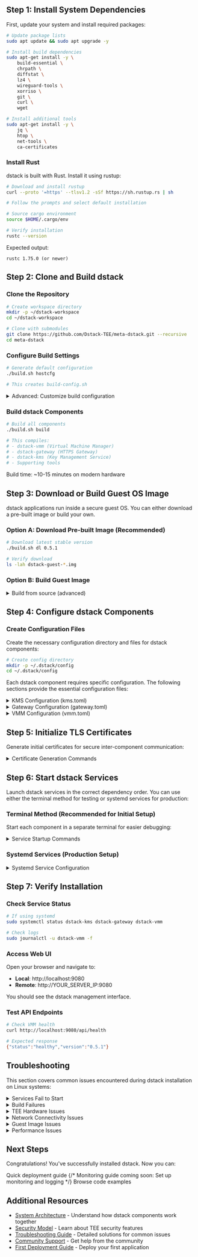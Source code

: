 
## Step 1: Install System Dependencies

First, update your system and install required packages:

```bash
# Update package lists
sudo apt update && sudo apt upgrade -y

# Install build dependencies
sudo apt-get install -y \
    build-essential \
    chrpath \
    diffstat \
    lz4 \
    wireguard-tools \
    xorriso \
    git \
    curl \
    wget

# Install additional tools
sudo apt-get install -y \
    jq \
    htop \
    net-tools \
    ca-certificates
```

### Install Rust

dstack is built with Rust. Install it using rustup:

```bash
# Download and install rustup
curl --proto '=https' --tlsv1.2 -sSf https://sh.rustup.rs | sh

# Follow the prompts and select default installation

# Source cargo environment
source $HOME/.cargo/env

# Verify installation
rustc --version
```

Expected output:
```
rustc 1.75.0 (or newer)
```

## Step 2: Clone and Build dstack

### Clone the Repository

```bash
# Create workspace directory
mkdir -p ~/dstack-workspace
cd ~/dstack-workspace

# Clone with submodules
git clone https://github.com/Dstack-TEE/meta-dstack.git --recursive
cd meta-dstack
```

### Configure Build Settings

```bash
# Generate default configuration
./build.sh hostcfg

# This creates build-config.sh
```

<details>
<summary>Advanced: Customize build configuration</summary>

Edit `build-config.sh` to customize settings:

```bash
# Network configuration
KVM_TAP_NETWORK="10.8.8.0/24"
GATEWAY_WG_NETWORK="10.9.0.0/16"

# Resource allocation
CID_START=33000
CID_POOL_SIZE=1000

# Performance tuning
MAX_VMS=50
DEFAULT_VM_MEMORY=4096
```

After editing, regenerate configuration:
```bash
./build.sh hostcfg
```

</details>

### Build dstack Components

```bash
# Build all components
./build.sh build

# This compiles:
# - dstack-vmm (Virtual Machine Manager)
# - dstack-gateway (HTTPS Gateway)
# - dstack-kms (Key Management Service)
# - Supporting tools
```

Build time: ~10-15 minutes on modern hardware

## Step 3: Download or Build Guest OS Image

dstack applications run inside a secure guest OS. You can either download a pre-built image or build your own.

### Option A: Download Pre-built Image (Recommended)

```bash
# Download latest stable version
./build.sh dl 0.5.1

# Verify download
ls -lah dstack-guest-*.img
```

### Option B: Build Guest Image

<details>
<summary>Build from source (advanced)</summary>

```bash
# Ensure AppArmor allows unprivileged namespaces
sudo sysctl kernel.apparmor_restrict_unprivileged_userns=0

# Build guest image
./build.sh guest

# This builds a minimal Linux image with:
# - dstack-os (secure OS)
# - dstack-guest-agent
# - Container runtime
```

Build time: ~30-45 minutes

</details>

## Step 4: Configure dstack Components

### Create Configuration Files

Create the necessary configuration directory and files for dstack components:

```bash
# Create config directory
mkdir -p ~/.dstack/config
cd ~/.dstack/config
```

Each dstack component requires specific configuration. The following sections provide the essential configuration files:

<details>
<summary>KMS Configuration (kms.toml)</summary>

The Key Management Service handles cryptographic operations and blockchain integration:

```toml
[general]
name = "dstack-kms-01"
log_level = "info"

[rpc]
listen = "127.0.0.1:8000"
ra_tls_cert = "/etc/dstack/certs/kms.crt"
ra_tls_key = "/etc/dstack/certs/kms.key"

[core]
blockchain_rpc = "https://ethereum-rpc.example.com"
contract_address = "0x..."  # Will be set during deployment

[authorization]
api_endpoint = "http://localhost:9080/api"
```

Key configuration notes:
- `listen`: Local interface binding for security
- `ra_tls_cert/key`: Remote attestation TLS certificates  
- `blockchain_rpc`: Ethereum RPC endpoint for smart contract interaction
- `contract_address`: Set automatically during first deployment

</details>

<details>
<summary>Gateway Configuration (gateway.toml)</summary>

The Gateway provides HTTPS ingress and manages external connectivity:

```toml
[general]
name = "dstack-gateway-01"
log_level = "info"

[network]
public_ip = "YOUR_PUBLIC_IP"
wg_endpoint = "YOUR_PUBLIC_IP:51820"
srv_domain = "app.yourdomain.com"

[gateway]
app_id = "auto-generated-on-first-run"
listen = "0.0.0.0:443"
http_listen = "0.0.0.0:80"

[certificate]
email = "admin@yourdomain.com"
use_staging = false  # Set to true for testing
```

Configuration requirements:
- `public_ip`: Replace with your server's actual public IP address
- `srv_domain`: Your domain for application access (configure DNS accordingly)
- `email`: Valid email for Let's Encrypt certificate generation
- `use_staging`: Use `true` for testing to avoid rate limits

</details>

<details>
<summary>VMM Configuration (vmm.toml)</summary>

The Virtual Machine Manager orchestrates Confidential VMs:

```toml
[general]
name = "dstack-vmm-01"
log_level = "info"

[resources]
cid_start = 33000
cid_pool_size = 1000
max_vms = 50

[network]
mode = "user"  # or "tap" for advanced networking
interface = "eth0"

[api]
listen = "127.0.0.1:9080"
public_url = "http://localhost:9080"
```

Resource allocation settings:
- `cid_start/cid_pool_size`: VSOCK CID allocation range
- `max_vms`: Maximum concurrent Confidential VMs
- `mode`: "user" for simple setup, "tap" for advanced networking
- `interface`: Primary network interface name

</details>

## Step 5: Initialize TLS Certificates

Generate initial certificates for secure inter-component communication:

<details>
<summary>Certificate Generation Commands</summary>

```bash
# Create certificate directory
sudo mkdir -p /etc/dstack/certs
cd /etc/dstack/certs

# Generate self-signed certificate for initial setup
sudo openssl req -x509 -newkey rsa:4096 \
    -keyout kms.key -out kms.crt \
    -days 365 -nodes \
    -subj "/CN=dstack-kms/O=dstack"

# Set proper permissions
sudo chmod 600 kms.key
sudo chmod 644 kms.crt
```

These certificates will be replaced with proper attestation-based certificates during the first service startup.

</details>

## Step 6: Start dstack Services

Launch dstack services in the correct dependency order. You can use either the terminal method for testing or systemd services for production:

### Terminal Method (Recommended for Initial Setup)

Start each component in a separate terminal for easier debugging:

<details>
<summary>Service Startup Commands</summary>

```bash
# Terminal 1: Start KMS
cd ~/dstack-workspace/meta-dstack
./dstack-kms -c ~/.dstack/config/kms.toml

# Terminal 2: Start Gateway (requires sudo for port binding)
cd ~/dstack-workspace/meta-dstack
sudo ./dstack-gateway -c ~/.dstack/config/gateway.toml

# Terminal 3: Start VMM
cd ~/dstack-workspace/meta-dstack
./dstack-vmm -c ~/.dstack/config/vmm.toml
```

Watch for successful startup messages:
- KMS: "Key Management Service started on 127.0.0.1:8000"
- Gateway: "Gateway listening on 0.0.0.0:443"  
- VMM: "Virtual Machine Manager API available on 127.0.0.1:9080"

</details>

### Systemd Services (Production Setup)

<details>
<summary>Systemd Service Configuration</summary>

For production deployments, configure systemd services for automatic startup and management:

Create service files for each component:

```bash
# Create KMS service file
sudo tee /etc/systemd/system/dstack-kms.service > /dev/null <<EOF
[Unit]
Description=dstack Key Management Service
After=network.target

[Service]
Type=simple
User=$USER
WorkingDirectory=$HOME/dstack-workspace/meta-dstack
ExecStart=$HOME/dstack-workspace/meta-dstack/dstack-kms -c $HOME/.dstack/config/kms.toml
Restart=on-failure
RestartSec=10

[Install]
WantedBy=multi-user.target
EOF

# Create Gateway service file
sudo tee /etc/systemd/system/dstack-gateway.service > /dev/null <<EOF
[Unit]
Description=dstack Gateway Service
After=network.target dstack-kms.service

[Service]
Type=simple
User=root
WorkingDirectory=$HOME/dstack-workspace/meta-dstack
ExecStart=$HOME/dstack-workspace/meta-dstack/dstack-gateway -c $HOME/.dstack/config/gateway.toml
Restart=on-failure
RestartSec=10

[Install]
WantedBy=multi-user.target
EOF

# Create VMM service file
sudo tee /etc/systemd/system/dstack-vmm.service > /dev/null <<EOF
[Unit]
Description=dstack Virtual Machine Manager
After=network.target dstack-kms.service

[Service]
Type=simple
User=$USER
WorkingDirectory=$HOME/dstack-workspace/meta-dstack
ExecStart=$HOME/dstack-workspace/meta-dstack/dstack-vmm -c $HOME/.dstack/config/vmm.toml
Restart=on-failure
RestartSec=10

[Install]
WantedBy=multi-user.target
EOF

# Enable and start all services
sudo systemctl daemon-reload
sudo systemctl enable dstack-kms dstack-gateway dstack-vmm
sudo systemctl start dstack-kms dstack-gateway dstack-vmm

# Verify services are running
sudo systemctl status dstack-kms dstack-gateway dstack-vmm
```

</details>

## Step 7: Verify Installation

### Check Service Status

```bash
# If using systemd
sudo systemctl status dstack-kms dstack-gateway dstack-vmm

# Check logs
sudo journalctl -u dstack-vmm -f
```

### Access Web UI

Open your browser and navigate to:
- **Local**: http://localhost:9080
- **Remote**: http://YOUR_SERVER_IP:9080

You should see the dstack management interface.

### Test API Endpoints

```bash
# Check VMM health
curl http://localhost:9080/api/health

# Expected response
{"status":"healthy","version":"0.5.1"}
```

## Troubleshooting

This section covers common issues encountered during dstack installation on Linux systems:

<details>
<summary>Services Fail to Start</summary>

**Problem**: dstack services won't start or crash immediately

**Diagnosis Steps**:
1. Check service logs for specific errors:
   ```bash
   sudo journalctl -u dstack-vmm -n 50
   sudo journalctl -u dstack-kms -n 50  
   sudo journalctl -u dstack-gateway -n 50
   ```

2. Verify required ports are available:
   ```bash
   sudo netstat -tulpn | grep -E '9080|9090|443|80|8000|51820'
   ```

3. Ensure configuration files are valid TOML:
   ```bash
   # Check for syntax errors
   cat ~/.dstack/config/*.toml | grep -E "^\[|="
   ```

4. Verify file permissions:
   ```bash
   ls -la ~/.dstack/config/
   ls -la /etc/dstack/certs/
   ```

**Common Solutions**:
- Release occupied ports: `sudo systemctl stop apache2 nginx` (if using port 80/443)
- Fix configuration syntax errors
- Ensure proper certificate permissions: `sudo chmod 600 /etc/dstack/certs/*.key`

</details>

<details>
<summary>Build Failures</summary>

**Problem**: Compilation fails during `./build.sh build`

**Diagnosis Steps**:
1. Verify all dependencies are installed:
   ```bash
   ./build.sh check-deps
   ```

2. Check Rust toolchain version:
   ```bash
   rustc --version  # Should be 1.75.0 or newer
   cargo --version
   ```

3. Inspect build logs for specific errors:
   ```bash
   ./build.sh build 2>&1 | tee build.log
   tail -50 build.log
   ```

**Common Solutions**:
- Update Rust toolchain: `rustup update`
- Clear build cache and retry: `./build.sh clean && ./build.sh build`
- Install missing system dependencies: `sudo apt update && sudo apt install -y build-essential`
- Check available disk space: `df -h`

</details>

<details>
<summary>TEE Hardware Issues</summary>

**Problem**: TDX not detected or attestation failures

**Diagnosis Steps**:
1. Verify CPU TDX support:
   ```bash
   grep -E 'tdx|TDX' /proc/cpuinfo
   lscpu | grep -i tdx
   ```

2. Check kernel TDX module status:
   ```bash
   sudo dmesg | grep -i tdx
   lsmod | grep tdx
   ```

3. Verify BIOS/UEFI settings:
   ```bash
   sudo dmesg | grep -E "TDX|Trust|Domain"
   ```

**Common Solutions**:
- Enable TDX in BIOS/UEFI settings
- Update to TDX-enabled kernel: `sudo apt update && sudo apt upgrade linux-*`
- Verify hardware compatibility with Intel documentation
- For testing without TDX hardware, use Phala Cloud

</details>

<details>
<summary>Network Connectivity Issues</summary>

**Problem**: Cannot access web UI or API endpoints

**Diagnosis Steps**:
1. Check firewall status and rules:
   ```bash
   sudo ufw status
   sudo iptables -L
   ```

2. Verify WireGuard installation:
   ```bash
   wg version
   sudo systemctl status wg-quick@*
   ```

3. Test local connectivity:
   ```bash
   nc -zv localhost 9080
   curl -I http://localhost:9080/api/health
   ```

4. Check network interface configuration:
   ```bash
   ip addr show
   ip route show
   ```

**Common Solutions**:
- Configure firewall to allow required ports: `sudo ufw allow 9080,443,80,51820`
- Restart networking: `sudo systemctl restart networking`
- Verify DNS resolution for domain configuration
- Check for conflicting network services

</details>

<details>
<summary>Guest Image Issues</summary>

**Problem**: Guest image download or build failures

**Diagnosis Steps**:
1. Check available disk space:
   ```bash
   df -h ~/dstack-workspace/
   ```

2. Verify download integrity:
   ```bash
   ls -la dstack-guest-*.img*
   sha256sum dstack-guest-*.img
   ```

3. Check build environment for guest compilation:
   ```bash
   sudo sysctl kernel.apparmor_restrict_unprivileged_userns
   ```

**Common Solutions**:
- Free up disk space (images are ~500MB)
- Re-download corrupted images: `./build.sh dl 0.5.1 --force`
- Configure AppArmor for builds: `sudo sysctl kernel.apparmor_restrict_unprivileged_userns=0`
- Use pre-built images instead of building from source

</details>

<details>
<summary>Performance Issues</summary>

**Problem**: Slow deployment or poor CVM performance

**Diagnosis Steps**:
1. Check system resource usage:
   ```bash
   htop
   iostat -x 1
   free -h
   ```

2. Monitor dstack service performance:
   ```bash
   sudo systemctl status dstack-*
   journalctl -u dstack-vmm --since "1 hour ago"
   ```

**Common Solutions**:
- Increase VM memory allocation in VMM configuration
- Use faster storage (NVMe SSD recommended)
- Adjust CPU allocation and enable CPU pinning
- Monitor and optimize container resource limits

</details>

## Next Steps

Congratulations! You've successfully installed dstack. Now you can:

<CardGroup cols={2}>
  <Card title="Deploy Your First App" icon="rocket" href="/docs/getting-started/first-deployment">
    Quick deployment guide
  </Card>
  {/* Monitoring guide coming soon:
  <Card title="Configure Monitoring" icon="chart-line" href="/deployment-guides/monitoring-and-logging">
    Set up monitoring and logging
  </Card>
  */}
  <Card title="Explore Examples" icon="code" href="/docs/tutorials/python-example">
    Browse code examples
  </Card>
</CardGroup>

## Additional Resources

- [System Architecture](/docs/concepts/architecture) - Understand how dstack components work together
- [Security Model](/docs/concepts/security-model) - Learn about TEE security features
- [Troubleshooting Guide](/docs/troubleshooting) - Detailed solutions for common issues
- [Community Support](https://github.com/Dstack-TEE/dstack/discussions) - Get help from the community
- [First Deployment Guide](/docs/getting-started/first-deployment) - Deploy your first application 